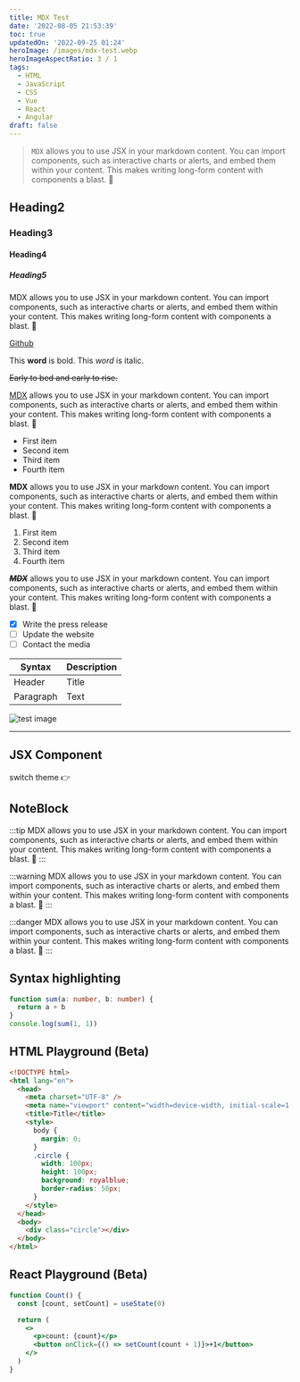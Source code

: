 ```yaml
---
title: MDX Test
date: '2022-08-05 21:53:39'
toc: true
updatedOn: '2022-09-25 01:24'
heroImage: /images/mdx-test.webp
heroImageAspectRatio: 3 / 1
tags:
  - HTML
  - JavaScript
  - CSS
  - Vue
  - React
  - Angular
draft: false
---
```


> `MDX` allows you to use JSX in your markdown content. You can import components, such as interactive charts or alerts, and embed them within your content. This makes writing long-form content with components a blast. 🚀

## Heading2

### Heading3

#### Heading4

##### Heading5

MDX allows you to use JSX in your markdown content. You can import components, such as interactive charts or alerts, and embed them within your content. This makes writing long-form content with components a blast. 🚀

[Github](https://github.com/imzxj)

This **word** is bold. This <em>word</em> is italic.

~~Early to bed and early to rise.~~

[MDX](https://mdxjs.com/) allows you to use JSX in your markdown content. You can import components, such as interactive charts or alerts, and embed them within your content. This makes writing long-form content with components a blast. 🚀

- First item
- Second item
- Third item
- Fourth item

**MDX** allows you to use JSX in your markdown content. You can import components, such as interactive charts or alerts, and embed them within your content. This makes writing long-form content with components a blast. 🚀

1. First item
2. Second item
3. Third item
4. Fourth item

~~_**MDX**_~~ allows you to use JSX in your markdown content. You can import components, such as interactive charts or alerts, and embed them within your content. This makes writing long-form content with components a blast. 🚀

- [x] Write the press release
- [ ] Update the website
- [ ] Contact the media

| Syntax    | Description |
| --------- | ----------- |
| Header    | Title       |
| Paragraph | Text        |

![test image](/images/mdx-test.webp)

---

## JSX Component

<div className="flex items-center">
  switch theme 👉&nbsp;
  <DarkModeToggle />
</div>

## NoteBlock

:::tip
MDX allows you to use JSX in your markdown content. You can import components, such as interactive charts or alerts, and embed them within your content. This makes writing long-form content with components a blast. 🚀
:::

:::warning
MDX allows you to use JSX in your markdown content. You can import components, such as interactive charts or alerts, and embed them within your content. This makes writing long-form content with components a blast. 🚀
:::

:::danger
MDX allows you to use JSX in your markdown content. You can import components, such as interactive charts or alerts, and embed them within your content. This makes writing long-form content with components a blast. 🚀
:::

## Syntax highlighting

```ts
function sum(a: number, b: number) {
  return a + b
}
console.log(sum(1, 1))
```


## HTML Playground (Beta)

```html live
<!DOCTYPE html>
<html lang="en">
  <head>
    <meta charset="UTF-8" />
    <meta name="viewport" content="width=device-width, initial-scale=1.0" />
    <title>Title</title>
    <style>
      body {
        margin: 0;
      }
      .circle {
        width: 100px;
        height: 100px;
        background: royalblue;
        border-radius: 50px;
      }
    </style>
  </head>
  <body>
    <div class="circle"></div>
  </body>
</html>
```

## React Playground (Beta)

```jsx live
function Count() {
  const [count, setCount] = useState(0)

  return (
    <>
      <p>count: {count}</p>
      <button onClick={() => setCount(count + 1)}>+1</button>
    </>
  )
}
```
